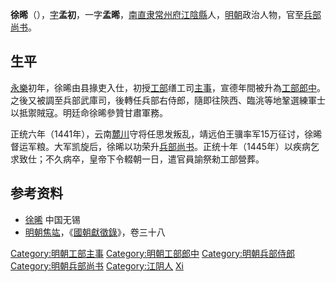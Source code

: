'''徐晞'''（{{bd|？||？||catIdx=X徐}}），[[表字|字]]'''孟初'''，一字'''孟晞'''，[[南直隶|南直隶]][[常州府|常州府]][[江陰縣|江陰縣]]人，[[明朝|明朝]]政治人物，官至[[兵部尚书|兵部尚书]]。

==生平==
[[永乐_(明朝)|永樂]]初年，徐晞由县掾吏入仕，初授[[工部|工部]]缮工司[[主事|主事]]，宣德年間被升為[[工部|工部]][[郎中|郎中]]。之後又被調至兵部武庫司，後轉任兵部右侍郎，隨即往陝西、臨洮等地鞏選練軍士以抵禦賊寇。明廷命徐晞參贊甘肅軍務。

正统六年（1441年），云南[[麓川|麓川]]守将任思发叛乱，靖远伯王骥率军15万征讨，徐晞督运军粮。大军凯旋后，徐晞以功荣升[[兵部尚书|兵部尚书]]。正统十年（1445年）以疾病乞求致仕；不久病卒，皇帝下令輟朝一日，遣官員諭祭勑工部營葬。

==参考资料==
*[https://web.archive.org/web/20110421045258/http://www.wuxi.gov.cn/web101/mlxc/csmp/mr/gd/211893.shtml 徐晞] 中国无锡
* [[明朝|明朝]][[焦竑|焦竑]]，《[[國朝獻徵錄|國朝獻徵錄]]》，卷三十八

{{DEFAULTSORT:xu}}
[[Category:明朝工部主事|Category:明朝工部主事]]
[[Category:明朝工部郎中|Category:明朝工部郎中]]
[[Category:明朝兵部侍郎|Category:明朝兵部侍郎]]
[[Category:明朝兵部尚书|Category:明朝兵部尚书]]
[[Category:江阴人|Category:江阴人]]
[[Category:徐姓|Xi]]